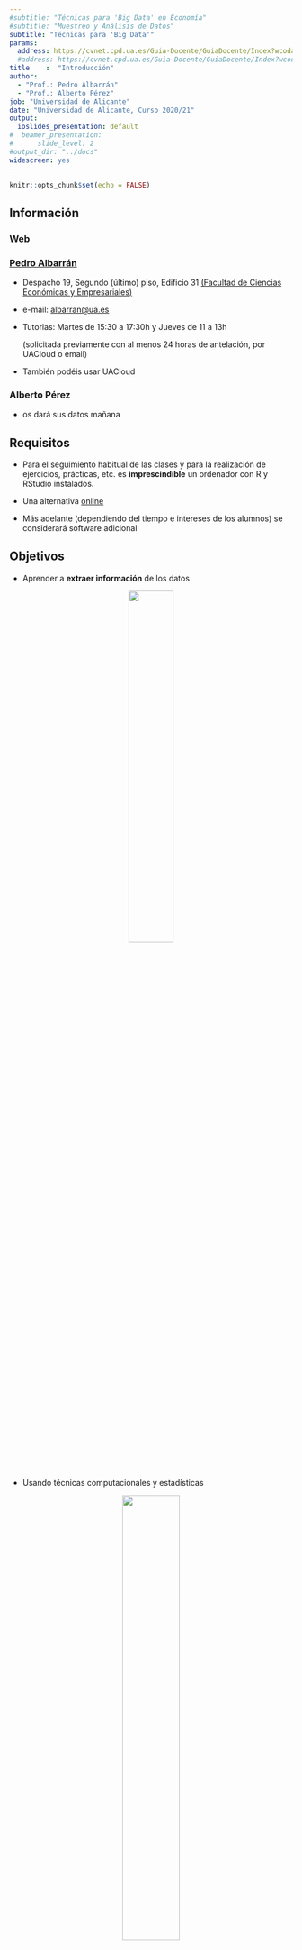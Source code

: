 ```yaml
---
#subtitle: "Técnicas para 'Big Data' en Economía"
#subtitle: "Muestreo y Análisis de Datos"
subtitle: "Técnicas para 'Big Data'"
params:
  address: https://cvnet.cpd.ua.es/Guia-Docente/GuiaDocente/Index?wcodasi=35047&scaca=2020-21 #Eco
  #address: https://cvnet.cpd.ua.es/Guia-Docente/GuiaDocente/Index?wcodasi=22036&scaca=2020-21 #ADE
title    :  "Introducción"
author: 
  - "Prof.: Pedro Albarrán"
  - "Prof.: Alberto Pérez"
job: "Universidad de Alicante" 
date: "Universidad de Alicante, Curso 2020/21"  
output: 
  ioslides_presentation: default
#  beamer_presentation: 
#      slide_level: 2
#output_dir: "../docs"
widescreen: yes
---
```


```r
knitr::opts_chunk$set(echo = FALSE)
```

## Información 

### [Web](https://albarran.github.io/CursoBigData/)

### [Pedro Albarrán](https://sites.google.com/site/pedroalbarran)

* Despacho 19, Segundo (último) piso, Edificio 31
[(Facultad de Ciencias Económicas y Empresariales)](https://www.google.es/maps/@38.3835237,-0.5130815,17z)

* e-mail: [albarran@ua.es](mailto:albarran@ua.es)


* Tutorias: Martes de 15:30 a 17:30h y Jueves de 11 a 13h

    (solicitada previamente con al menos 24 horas de antelación, por UACloud o email)

* También podéis usar UACloud


### Alberto Pérez 

* os dará sus datos mañana

## Requisitos

-   Para el seguimiento habitual de las clases y para la realización de ejercicios, prácticas, etc. es **imprescindible** un ordenador con R y RStudio instalados.
    
   <!-- +   Instrucciones en anuncio UACloud  -->
    
-   Una alternativa [online](https://rstudio.cloud/)
    

-   Más adelante (dependiendo del tiempo e intereses de los alumnos) se considerará software adicional
    


## Objetivos

- Aprender a **extraer información** de los datos

<center>

![](./figs/feedback-loop.png){ width=40% }

</center>


- Usando técnicas computacionales y estadísticas

<center>

![](./figs/figure03_Conway.png){ width=45% }

</center>


## “Datificación” de la vida diaria

![](./figs/datificacion.png){ width=70% }



## Importancia de los datos


-   Neelie Kroes (European Commissioner for Digital Agenda): “Data is the oil of the new economy, [...], the new oil for the digital era”


-   Mark Garrett, director financiero de Adobe [en WSJ](https://www.wsj.com/articles/stop-using-excel-finance-chiefs-tell-staffs-1511346601)
    

-   “No quiero que mi equipo de financieros pierda tiempo importando, exportando y manipulando datos, quiero que se centren en lo que los datos nos dicen”


- Si caben en tu ordenador, NO es "Big Data"
    


<!--    
-   Análisis de Datos y Business Intelligence


![](./figs/bi.png){ width=70% }


-->



## Aprendiendo a analizar datos

- Aprender técnicas de análisis de datos es una inversión de futuro  [en el trabajo](http://www.eleconomista.es/empleo/noticias/8592679/09/17/Cientifico-de-datos-la-profesion-mas-atractiva-del-siglo-XXI-por-el-auge-del-Big-Data.html)

- Pero esto NO es magia

![](./figs/170306.bigdata.jpg){ width=70% }


## Aprendiendo a analizar datos (y 2)

- Y requiere saber lo que sé hace
![](./figs/140113.bigdata.jpg)


- [Dan Ariely](https://es.wikipedia.org/wiki/Dan_Ariely) sobre Big Data: [aquí](https://twitter.com/observer1896/status/725596722257367040)



## Contenido

<center>    

![](./figs/indice.png)

</center>   

- Enfoque práctico: aprenderemos técnicas y cómo aplicarlas para posteriormente usar la información en crear valor


- Tres Componentes: 

    1. Programación
    
    2. Obtención y Procesamiento de Datos
    
    3. Modelos de Aprendizaje Estadístico


<!--
-   Podéis consultar la ficha de la asignatura, [para Ecoaquí (Economía)](`r params$address`)
-->

-   Podéis consultar la ficha de la asignatura, [para **Economía** ](https://cvnet.cpd.ua.es/Guia-Docente/GuiaDocente/Index?wcodasi=35047&scaca=2020-21) o [para **ADE**](https://cvnet.cpd.ua.es/Guia-Docente/GuiaDocente/Index?wcodasi=22036&scaca=2020-21)



## Evaluación 

### Continua:

* Ejercicios teórico-prácticos durante el periodo de clases (30%)

    - preguntas y pequeñas prácticas en clase
    
    - ejercicios (más largos) a entregar

* Trabajo empírico final (45%)

* Examen final (25%)

* Requisito: asistir al menos a un 80% de las clases.


### No Continua:

* Trabajo empírico final (50%)

* Examen final (50%)


## Ejemplos de Proyectos

* Ejemplos de la importancia del análisis de datos en economía ([aquí](https://elpais.com/elpais/2017/03/24/ciencia/1490358953_071638.html#?ref=rss&format=simple&link=link) y [aquí](https://elpais.com/economia/2017/04/30/actualidad/1493562507_239457.html)) y en la [empresa](https://www.thoughtspot.com/data-chief/5-ways-machine-learning-can-make-your-bi-better) 

*   Construir un modelo predictivo o de clasificación para conocer las ventas de cada producto en una tienda concreta de "Big Mart".

* Black Friday en “ABC Private Limited” : un modelo para clasificar compras de gran volumen del cliente y crear una oferta personalizada.

* Concesión de préstamos: automatizar el proceso de elegibilidad del préstamo a partir de datos del cliente  (segmentación de clientes)

* Servicio de bicicletas de “Capital BikeShare” : dónde van sus usuarios, cuándo viajan, qué paradas son las más populares.

## Ejemplos de Proyectos Finales (y 2)

*  Modelo predictivo de la renta con información del Censo de EE.UU. sobre varias características demográficas (detección de fraude)

* Predicción del precio de las casas con información sobre el parque de viviendas y las circunstancias económicas de cada área.

* Determinantes de las propinas de taxis en NY en función del lugar de origen, destino, etc.

* Determinantes de la satisfación de los usuarios de Airbnb

* Predicción de Respuesta del Cliente en caso de ser contactados

<!--

* Delitos. Tenemos información de los crímenes cometidos en Chicago desde 2001. Se puede utilizar para predecir el tipo de crimen, incidencia de crímenes por tipo y zona, etc.


    Precio de las acciones. Usando información sobre fundamentales de las acciones, se puede predecir el valor o determinar (clasificar) si están sobrevaloradas o infravaloradas.

    Stock pairs es un estrategia de “trading” desarrollada por “Morgan Stanley” en los años 1980 (ver aquí). Si dos precios de acciones o índices bursátiles como Dow Jones y S&P 500 están históricamente correlados, la ratio de precios tiene un valor estable. Si la ratio de precio se desvía significativamente de ese valor indica que una está infravalorada y deberá subir. El objetivo es desarrollar un modelo que prediga una subida en función de valores pasados de la ratio.
-->


## Programación y pensamiento algorítmico

* Pensamiento algorítmico son un conjunto de habilidades que se relacionan con con la construcción y comprensión de [algoritmos](https://es.wikipedia.org/wiki/Algoritmo)

* Estas capacidades son un componente necesario pero no suficiente del "pensamiento computacional" y de la ciencia de datos.

## Capacidades para el pensamiento algorítmico
 
1. Capacidad de analizar un problema dado
2. Capacidad de especificar con precisión un problema
3. Capacidad de encontrar las acciones básicas que son adecuadas para resolver un problema
4. Capacidad de construir un algoritmo correcto para un problema dado utilizando acciones básicas
5. Capacidad de pensar en todos los posibles casos especiales y normales de un problema
6. Capacidad de mejorar la eficacia de un algoritmo


## Empezando el curso con R ...

* Además de durante las clase, vamos a aprender los fundamentos de R siguiendo este [curso interactivo online](https://www.datacamp.com/community/open-courses/introduccion-a-r)

* Por favor, inscribiros en la plataforma usando vuestras cuentas de @alu.ua.es

* Deberéis haber terminado el curso después de la clase de prácticas de la próxima semana.



## Recursos de Ayuda sobre R

* Además de la ayuda incorporada en R y RStudio, existen muchos recursos "online" con información sobre R, en general en inglés

    + un gran recurso es la plataforma Stackoverflow

* Usar con CUIDADO: existen muchas (demasiadas) formas de hacer las cosas en R y hay que ENTENDER qué se pregunta y qué solución se ofrece

* Un recurso útil son las "chuletas" disponibles [aquí](https://rstudio.com/resources/cheatsheets/)

